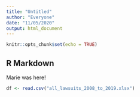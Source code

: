 ```yaml
---
title: "Untitled"
author: "Everyone"
date: "11/05/2020"
output: html_document
---
```


```r
knitr::opts_chunk$set(echo = TRUE)
```

## R Markdown

Marie was here!
```r


df <- read.csv("all_lawsuits_2008_to_2019.xlsx")




```
